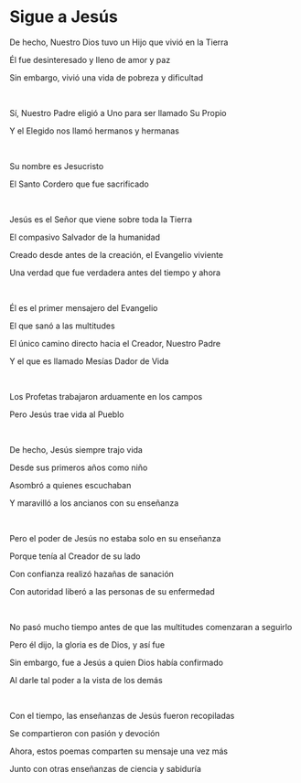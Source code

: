 # Sigue a Jesús

De hecho, Nuestro Dios tuvo un Hijo que vivió en la Tierra

Él fue desinteresado y lleno de amor y paz

Sin embargo, vivió una vida de pobreza y dificultad

<p></p>

<br />

Sí, Nuestro Padre eligió a Uno para ser llamado Su Propio

Y el Elegido nos llamó hermanos y hermanas

<br />

Su nombre es Jesucristo

El Santo Cordero que fue sacrificado

<br />

Jesús es el Señor que viene sobre toda la Tierra

El compasivo Salvador de la humanidad

Creado desde antes de la creación, el Evangelio viviente

Una verdad que fue verdadera antes del tiempo y ahora

<br />

Él es el primer mensajero del Evangelio

El que sanó a las multitudes

El único camino directo hacia el Creador, Nuestro Padre

Y el que es llamado Mesías Dador de Vida

<br />

Los Profetas trabajaron arduamente en los campos

Pero Jesús trae vida al Pueblo

<br />

De hecho, Jesús siempre trajo vida

Desde sus primeros años como niño

Asombró a quienes escuchaban

Y maravilló a los ancianos con su enseñanza

<br />

Pero el poder de Jesús no estaba solo en su enseñanza

Porque tenía al Creador de su lado

Con confianza realizó hazañas de sanación

Con autoridad liberó a las personas de su enfermedad

<br />

No pasó mucho tiempo antes de que las multitudes comenzaran a seguirlo

Pero él dijo, la gloria es de Dios, y así fue

Sin embargo, fue a Jesús a quien Dios había confirmado

Al darle tal poder a la vista de los demás

<br />

Con el tiempo, las enseñanzas de Jesús fueron recopiladas

Se compartieron con pasión y devoción

Ahora, estos poemas comparten su mensaje una vez más

Junto con otras enseñanzas de ciencia y sabiduría